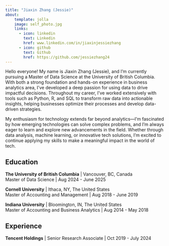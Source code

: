 ```yaml
---
title: "Jiaxin Zhang (Jessie)"
about: 
    template: jolla
    image: self_photo.jpg
    links: 
      - icon: linkedin
        text: Linkedin
        href: www.linkedin.com/in/jiaxinjessiezhang
      - icon: github
        text: Github
        href: https://github.com/jessiezhang24
---
```


Hello everyone! My name is Jiaxin Zhang (Jessie), and I’m currently pursuing a Master of Data Science at the University of British Columbia. With both a strong foundation and hands-on experience in business analytics area, I’ve developed a deep passion for using data to drive impactful decisions. Throughout my career, I’ve worked extensively with tools such as Python, R, and SQL to transform raw data into actionable insights, helping businesses optimize their processes and develop data-driven strategies.

My enthusiasm for technology extends far beyond analytics—I’m fascinated by how emerging technologies can solve complex problems, and I’m always eager to learn and explore new advancements in the field. Whether through data analysis, machine learning, or innovative tech solutions, I’m excited to continue applying my skills to make a meaningful impact in the world of tech.

## Education
**The University of British Columbia** | Vancouver, BC, Canada  
Master of Data Science | Aug 2024 - June 2025

**Cornell University** | Ithaca, NY, The United States  
Master of Accounting and Management | Aug 2018 - June 2019

**Indiana University** | Bloomington, IN, The United States  
Master of Accounting and Business Analytics | Aug 2014 - May 2018

## Experience

**Tencent Holdings** | Senior Research Associate | Oct 2019 - July 2024